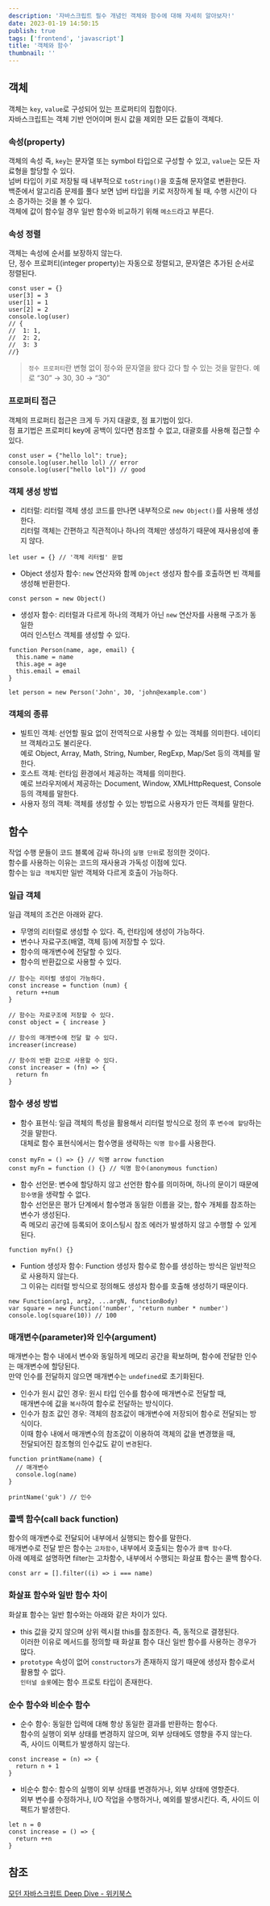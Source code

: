 ```yaml
---
description: '자바스크립트 필수 개념인 객체와 함수에 대해 자세히 알아보자!'
date: 2023-01-19 14:50:15
publish: true
tags: ['frontend', 'javascript']
title: '객체와 함수'
thumbnail: ''
---
```


## 객체

객체는 `key`, `value`로 구성되어 있는 프로퍼티의 집합이다.  
자바스크립트는 객체 기반 언어이며 원시 값을 제외한 모든 값들이 객체다.

### 속성(property)

객체의 속성 즉, `key`는 문자열 또는 symbol 타입으로 구성할 수 있고, `value`는 모든 자료형을 할당할 수 있다.  
넘버 타입이 키로 저장될 때 내부적으로 `toString()`을 호출해 문자열로 변환한다.  
백준에서 알고리즘 문제를 풀다 보면 넘버 타입을 키로 저장하게 될 때, 수행 시간이 다소 증가하는 것을 볼 수 있다.  
객체에 값이 함수일 경우 일반 함수와 비교하기 위해 `메소드`라고 부른다.

### 속성 정렬

객체는 속성에 순서를 보장하지 않는다.  
단, 정수 프로퍼티(integer property)는 자동으로 정렬되고, 문자열은 추가된 순서로 정렬된다.

```tsx
const user = {}
user[3] = 3
user[1] = 1
user[2] = 2
console.log(user)
// {
//  1: 1,
//  2: 2,
//  3: 3
//}
```

> `정수 프로퍼티`란 변형 없이 정수와 문자열을 왔다 갔다 할 수 있는 것을 말한다. 예로 “30” → 30, 30 → “30”

### 프로퍼티 접근

객체의 프로퍼티 접근은 크게 두 가지 대괄호, 점 표기법이 있다.  
점 표기법은 프로퍼티 key에 공백이 있다면 참조할 수 없고, 대괄호를 사용해 접근할 수 있다.

```tsx
const user = {"hello lol": true};
console.log(user.hello lol) // error
console.log(user["hello lol"]) // good
```

### 객체 생성 방법

- 리터럴: 리터럴 객체 생성 코드를 만나면 내부적으로 `new Object()`를 사용해 생성한다.  
   리터럴 객체는 간편하고 직관적이나 하나의 객체만 생성하기 때문에 재사용성에 좋지 않다.

```tsx
let user = {} // '객체 리터럴' 문법
```

- Object 생성자 함수: `new` 연산자와 함께 `Object` 생성자 함수를 호출하면 빈 객체를 생성해 반환한다.

```tsx
const person = new Object()
```

- 생성자 함수: 리터럴과 다르게 하나의 객체가 아닌 `new` 연산자를 사용해 구조가 동일한  
  여러 인스턴스 객체를 생성할 수 있다.

```tsx
function Person(name, age, email) {
  this.name = name
  this.age = age
  this.email = email
}

let person = new Person('John', 30, 'john@example.com')
```

### 객체의 종류

- 빌트인 객체:
  선언할 필요 없이 전역적으로 사용할 수 있는 객체를 의미한다. 네이티브 객체라고도 불리운다.  
  예로 Object, Array, Math, String, Number, RegExp, Map/Set 등의 객체를 말한다.
- 호스트 객체:
  런타임 환경에서 제공하는 객체를 의미한다.  
  예로 브라우저에서 제공하는 Document, Window, XMLHttpRequest, Console 등의 객체를 말한다.
- 사용자 정의 객체:
  객체를 생성할 수 있는 방법으로 사용자가 만든 객체를 말한다.

<Space />

## 함수

작업 수행 문들이 코드 블록에 감싸 하나의 `실행 단위`로 정의한 것이다.  
함수를 사용하는 이유는 코드의 재사용과 가독성 이점에 있다.  
함수는 `일급 객체`지만 일반 객체와 다르게 호출이 가능하다.

### 일급 객체

일급 객체의 조건은 아래와 같다.

- 무명의 리터럴로 생성할 수 있다. 즉, 런타임에 생성이 가능하다.
- 변수나 자료구조(배열, 객체 등)에 저장할 수 있다.
- 함수의 매개변수에 전달할 수 있다.
- 함수의 반환값으로 사용할 수 있다.

```tsx
// 함수는 리터럴 생성이 가능하다.
const increase = function (num) {
  return ++num
}

// 함수는 자료구조에 저장할 수 있다.
const object = { increase }

// 함수의 매개변수에 전달 할 수 있다.
increaser(increase)

// 함수의 반환 값으로 사용할 수 있다.
const increaser = (fn) => {
  return fn
}
```

### 함수 생성 방법

- 함수 표현식:
  일급 객체의 특성을 활용해서 리터럴 방식으로 정의 후 `변수에 할당`하는 것을 말한다.  
  대체로 함수 표현식에서는 함수명을 생략하는 `익명 함수`를 사용한다.

```tsx
const myFn = () => {} // 익명 arrow function
const myFn = function () {} // 익명 함수(anonymous function)
```

- 함수 선언문:
  변수에 할당하지 않고 선언한 함수를 의미하며, 하나의 문이기 때문에 `함수명`을 생략할 수 없다.  
  함수 선언문은 평가 단계에서 함수명과 동일한 이름을 갖는, 함수 개체를 참조하는 변수가 생성된다.  
  즉 메모리 공간에 등록되어 호이스팅시 참조 에러가 발생하지 않고 수행할 수 있게 된다.

```tsx
function myFn() {}
```

- Funtion 생성자 함수:
  Function 생성자 함수로 함수를 생성하는 방식은 일반적으로 사용하지 않는다.  
  그 이유는 리터럴 방식으로 정의해도 생성자 함수를 호출해 생성하기 때문이다.

```tsx
new Function(arg1, arg2, ...argN, functionBody)
var square = new Function('number', 'return number * number')
console.log(square(10)) // 100
```

### 매개변수(parameter)와 인수(argument)

매개변수는 함수 내에서 변수와 동일하게 메모리 공간을 확보하며, 함수에 전달한 인수는 매개변수에 할당된다.  
만약 인수를 전달하지 않으면 매개변수는 `undefined`로 초기화된다.

- 인수가 원시 값인 경우:
  원시 타입 인수를 함수에 매개변수로 전달할 때,  
   매개변수에 값을 `복사`하여 함수로 전달하는 방식이다.
- 인수가 참조 값인 경우:
  객체의 참조값이 매개변수에 저장되어 함수로 전달되는 방식이다.  
   이때 함수 내에서 매개변수의 참조값이 이용하여 객체의 값을 변경했을 때,  
  전달되어진 참조형의 인수값도 같이 `변경`된다.

```tsx
function printName(name) {
  // 매개변수
  console.log(name)
}

printName('guk') // 인수
```

### 콜백 함수(call back function)

함수의 매개변수로 전달되어 내부에서 실행되는 함수를 말한다.  
매개변수로 전달 받은 함수는 `고차함수`, 내부에서 호출되는 함수가 `콜백 함수`다.  
아래 예제로 설명하면 filter는 고차함수, 내부에서 수행되는 화살표 함수는 콜백 함수다.

```tsx
const arr = [].filter((i) => i === name)
```

### 화살표 함수와 일반 함수 차이

화살표 함수는 일반 함수와는 아래와 같은 차이가 있다.

- this 값을 갖지 않으며 상위 렉시컬 this를 참조한다. 즉, 동적으로 결졍된다.  
  이러한 이유로 메서드를 정의할 때 화살표 함수 대신 일반 함수를 사용하는 경우가 많다.
- `prototype` 속성이 없어 `constructors`가 존재하지 않기 때문에 생성자 함수로서 활용할 수 없다.  
   `인터널 슬롯`에는 함수 프로토 타입이 존재한다.

### 순수 함수와 비순수 함수

- 순수 함수: 동일한 입력에 대해 항상 동일한 결과를 반환하는 함수다.  
   함수의 실행이 외부 상태를 변경하지 않으며, 외부 상태에도 영향을 주지 않는다.  
   즉, 사이드 이팩트가 발생하지 않는다.

```tsx
const increase = (n) => {
  return n + 1
}
```

- 비순수 함수: 함수의 실행이 외부 상태를 변경하거나, 외부 상태에 영향준다.  
   외부 변수를 수정하거나, I/O 작업을 수행하거나, 예외를 발생시킨다. 즉, 사이드 이팩트가 발생한다.

```tsx
let n = 0
const increase = () => {
  return ++n
}
```

<Space />

## 참조

[모던 자바스크립트 Deep Dive - 위키북스](https://product.kyobobook.co.kr/detail/S000001766445)

